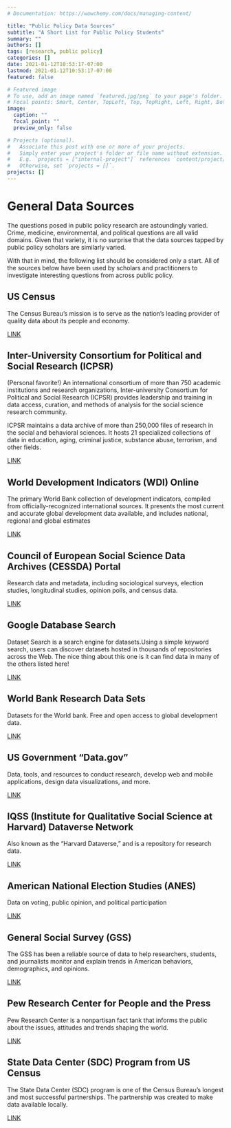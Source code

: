 ```yaml
---
# Documentation: https://wowchemy.com/docs/managing-content/

title: "Public Policy Data Sources"
subtitle: "A Short List for Public Policy Students"
summary: ""
authors: []
tags: [research, public policy]
categories: []
date: 2021-01-12T10:53:17-07:00
lastmod: 2021-01-12T10:53:17-07:00
featured: false

# Featured image
# To use, add an image named `featured.jpg/png` to your page's folder.
# Focal points: Smart, Center, TopLeft, Top, TopRight, Left, Right, BottomLeft, Bottom, BottomRight.
image:
  caption: ""
  focal_point: ""
  preview_only: false

# Projects (optional).
#   Associate this post with one or more of your projects.
#   Simply enter your project's folder or file name without extension.
#   E.g. `projects = ["internal-project"]` references `content/project/deep-learning/index.md`.
#   Otherwise, set `projects = []`.
projects: []
---
```


# General Data Sources

The questions posed in public policy research are astoundingly varied. Crime, medicine, environmental, and political questions are all valid domains. Given that variety, it is no surprise that the data sources tapped by public policy scholars are similarly varied. 

With that in mind, the following list should be considered only a start. All of the sources below have been used by scholars and practitioners to investigate interesting questions from across public policy.

## US Census

The Census Bureau's mission is to serve as the nation's leading provider of quality data about its people and economy.

[LINK](https://data.census.gov/cedsci/)


## Inter-University Consortium for Political and Social Research (ICPSR)

(Personal favorite!) An international consortium of more than 750 academic institutions and research organizations, Inter-university Consortium for Political and Social Research (ICPSR) provides leadership and training in data access, curation, and methods of analysis for the social science research community.

ICPSR maintains a data archive of more than 250,000 files of research in the social and behavioral sciences. It hosts 21 specialized collections of data in education, aging, criminal justice, substance abuse, terrorism, and other fields.

[LINK](http://www.icpsr.umich.edu/)

## World Development Indicators (WDI) Online

The primary World Bank collection of development indicators, compiled from officially-recognized international sources. It presents the most current and accurate global development data available, and includes national, regional and global estimates

[LINK](https://datacatalog.worldbank.org/dataset/world-development-indicators)

## Council of European Social Science Data Archives (CESSDA) Portal

Research data and metadata, including sociological surveys, election studies, longitudinal studies, opinion polls, and census data.

[LINK](http://www.nsd.uib.no/cessda/home.html)

## Google Database Search

Dataset Search is a search engine for datasets.Using a simple keyword search, users can discover datasets hosted in thousands of repositories across the Web. The nice thing about this one is it can find data in many of the others listed here!

[LINK](https://datasetsearch.research.google.com/)

## World Bank Research Data Sets

Datasets for the World bank. Free and open access to global development data.

[LINK](https://data.worldbank.org/)

## US Government "Data.gov"

Data, tools, and resources to conduct research, develop web and mobile applications, design data visualizations, and more.

[LINK](http://data.gov/)

## IQSS (Institute for Qualitative Social Science at Harvard) Dataverse Network

Also known as the "Harvard Dataverse," and is a repository for research data.

[LINK](https://dataverse.harvard.edu/)


## American National Election Studies (ANES)

Data on voting, public opinion, and political participation

[LINK](http://www.electionstudies.org/)

## General Social Survey (GSS)

The GSS has been a reliable source of data to help researchers, students, and journalists monitor and explain trends in American behaviors, demographics, and opinions.

[LINK](https://gss.norc.org/Get-The-Data)

## Pew Research Center for People and the Press

Pew Research Center is a nonpartisan fact tank that informs the public about the issues, attitudes and trends shaping the world.

[LINK](https://www.pewresearch.org/download-datasets/)

## State Data Center (SDC) Program from US Census

The State Data Center (SDC) program is one of the Census Bureau's longest and most successful partnerships. The partnership was created to make data available locally.

[LINK](https://www.census.gov/about/partners/sdc.html)